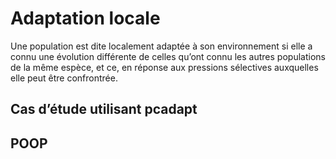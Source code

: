 # Adaptation locale

Une population est dite localement adaptée à son environnement si elle a connu une évolution différente de celles qu'ont connu les autres populations de la même espèce, et ce, en réponse aux pressions sélectives auxquelles elle peut être confrontrée.

## Cas d'étude utilisant pcadapt

## POOP


